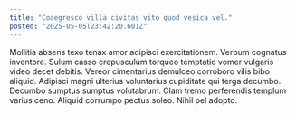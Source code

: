 ```yaml
---
title: "Coaegresco villa civitas vito quod vesica vel."
posted: "2025-05-05T23:42:20.601Z"
---
```


Mollitia absens texo tenax amor adipisci exercitationem. Verbum cognatus inventore. Sulum casso crepusculum torqueo temptatio vomer vulgaris video decet debitis.
Vereor cimentarius demulceo corroboro vilis bibo aliquid. Adipisci magni ulterius voluntarius cupiditate qui terga decumbo. Decumbo sumptus sumptus volutabrum.
Clam tremo perferendis templum varius ceno. Aliquid corrumpo pectus soleo. Nihil pel adopto.
